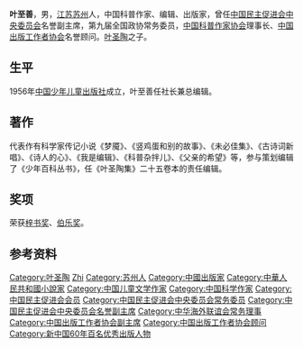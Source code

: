 {{Expand|time=2018-11-06T09:01:42+00:00}}
{{Infobox_Person
|name=叶至善
|relatives=父: [[叶圣陶|叶圣陶]]<br>岳父: [[夏丏尊|夏丏尊]]<br>妹: [[叶至美|叶至美]]<br>弟: [[叶至诚|叶至诚]]<br>侄: [[叶兆言|叶兆言]]<br>大儿媳: [[姚兀真|姚兀真]]<br>女: [[叶小沫|叶小沫]]
|date of birth={{birth date|1918|2|24}}
|date of death={{death date and age|2006|3|4|1918|2|24}}
|work=《父亲长长的一生》
}}
'''叶至善'''{{BD|1918年|2月24日|2006年|3月4日|catIdx=Y}}，男，[[江苏|江苏]][[苏州|苏州]]人，中国科普作家、编辑、出版家，曾任[[中国民主促进会中央委员会|中国民主促进会中央委员会]]名誉副主席，第九届全国政协常务委员，[[中国科普作家协会|中国科普作家协会]]理事长、[[中国出版工作者协会|中国出版工作者协会]]名誉顾问。[[叶圣陶|叶圣陶]]之子。

== 生平 ==
1956年[[中国少年儿童出版社|中国少年儿童出版社]]成立，叶至善任社长兼总编辑。

== 著作 ==
代表作有科学家传记小说《梦魇》、《竖鸡蛋和别的故事》、《未必佳集》、《古诗词新唱》、《诗人的心》、《我是编辑》、《科普杂拌儿》、《父亲的希望》等，参与策划编辑了《少年百科丛书》，任《叶圣陶集》二十五卷本的责任编辑。

== 奖项 ==
荣获[[梓书奖|梓书奖]]、[[伯乐奖|伯乐奖]]。

== 参考资料 ==
{{reflist}}

{{China-writer-stub}}
{{Navboxes 
| title  = 叶至善在[[中华全国青年联合会|中华全国青年联合会]]的职务
| list1  =
{{中华全国民主青年联合会第二届委员会}}
{{中华全国青年联合会第三届委员会}}
}}
{{Navboxes 
| title  = 叶至善在[[中国民主促进会|中国民主促进会]]的职务
| list1  =
{{中国民主促进会第六届中央委员会}}
{{中国民主促进会第七届中央委员会}}
{{中国民主促进会第八届中央委员会}}
{{中国民主促进会第九届中央委员会}}
{{中国民主促进会第十届中央委员会}}
{{中国民主促进会第十一届中央委员会}}
}}
{{Navboxes 
| title  = 叶至善在[[中华海外联谊会|中华海外联谊会]]的职务
| list1  =
{{中华海外联谊会第一届理事会}}
}}
{{Navboxes
| title  = 叶至善在[[中国出版协会|中国出版协会]]的职务
| list1  =
{{中国出版工作者协会第二届理事会}}
{{中国出版工作者协会第三届理事会}}
{{中国出版工作者协会第四届理事会}}
}}

{{Normdaten}}
{{DEFAULTSORT:Ye Zhishan}}
[[Category:叶圣陶|Category:叶圣陶]]
[[Category:葉姓|Zhi]]
[[Category:苏州人|Category:苏州人]]
[[Category:中國出版家|Category:中國出版家]]
[[Category:中華人民共和國小說家|Category:中華人民共和國小說家]]
[[Category:中国儿童文学作家|Category:中国儿童文学作家]]
[[Category:中国科学作家|Category:中国科学作家]]
[[Category:中国民主促进会会员|Category:中国民主促进会会员]]
[[Category:中国民主促进会中央委员会常务委员|Category:中国民主促进会中央委员会常务委员]]
[[Category:中国民主促进会中央委员会名誉副主席|Category:中国民主促进会中央委员会名誉副主席]]
[[Category:中华海外联谊会常务理事|Category:中华海外联谊会常务理事]]
[[Category:中国出版工作者协会副主席|Category:中国出版工作者协会副主席]]
[[Category:中国出版工作者协会顾问|Category:中国出版工作者协会顾问]]
[[Category:新中国60年百名优秀出版人物|Category:新中国60年百名优秀出版人物]]
